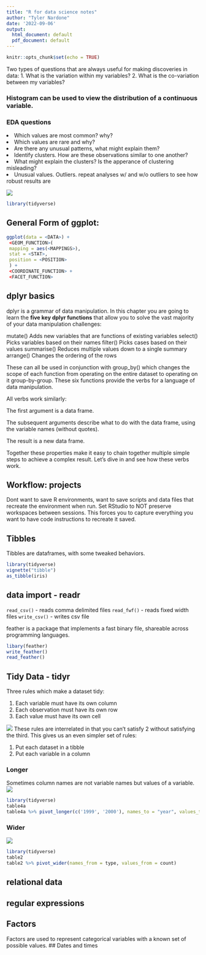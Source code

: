 ```yaml
---
title: "R for data science notes"
author: "Tyler Nardone"
date: '2022-09-06'
output:
  html_document: default
  pdf_document: default
---
```


```r
knitr::opts_chunk$set(echo = TRUE)
```




Two types of  questions that are always useful for making discoveries in data:
1. What is the variation within my variables?
2. What is the co-variation between my variables?

### Histogram can be used to view the distribution of a continuous variable.

### EDA questions
<li> Which values are most common? why? </li>
<li> Which values are rare and why? </li>
<li> Are there any unusual patterns, what might explain them? </li>
<li> Identify clusters. How are these observations similar to one another? </li>
<li> What might explain the clusters? Is the apperance of clustering misleading? </li>
<li> Unusual values. Outliers. repeat analyses w/ and w/o outliers to see how robust results are </li>

<image src="https://d33wubrfki0l68.cloudfront.net/795c039ba2520455d833b4034befc8cf360a70ba/558a5/diagrams/data-science-explore.png">

```r
library(tidyverse)
```

## General Form of ggplot:
```r
ggplot(data = <DATA>) +
 <GEOM_FUNCTION>(
 mapping = aes(<MAPPINGS>),
 stat = <STAT>,
 position = <POSITION>
 ) +
 <COORDINATE_FUNCTION> +
 <FACET_FUNCTION>

```

## dplyr basics

dplyr is a grammar of data manipulation.
In this chapter you are going to learn the **five key dplyr functions** that allow you to solve the vast majority of your data manipulation challenges:

mutate() Adds new variables that are functions of existing variables
select() Picks variables based on their names
filter() Picks cases based on their values
summarise() Reduces multiple values down to a single summary
arrange() Changes the ordering of the rows

These can all be used in conjunction with group_by() which changes the scope of each function from operating on the entire dataset to operating on it group-by-group. These six functions provide the verbs for a language of data manipulation.

All verbs work similarly:

The first argument is a data frame.

The subsequent arguments describe what to do with the data frame, using the variable names (without quotes).

The result is a new data frame.

Together these properties make it easy to chain together multiple simple steps to achieve a complex result. Let’s dive in and see how these verbs work.

## Workflow: projects
Dont want to save R environments, want to save scripts and data files that recreate the environment when run. Set RStudio to NOT preserve workspaces between sessions. This forces you to capture everything you want to have code instructions to recreate it saved. 

## Tibbles
Tibbles are dataframes, with some tweaked behaviors.
```r
library(tidyverse)
vignette("tibble")
as_tibble(iris)
```

## data import - readr
`read_csv()` - reads comma delimited files
`read_fwf()` - reads fixed width files
`write_csv()` - writes csv file

feather is a package that implements a fast binary file, shareable across programming languages. 
```r
libary(feather)
write_feather()
read_feather()
```


## Tidy Data - tidyr
Three rules which make a dataset tidy:
<ol>
  <li>Each variable must have its own column</li>
  <li>Each observation must have its own row</li>
  <li> Each value must have its own cell</li>
</ol>
<image src="https://d33wubrfki0l68.cloudfront.net/6f1ddb544fc5c69a2478e444ab8112fb0eea23f8/91adc/images/tidy-1.png">
These rules are interrelated in that you can't satisfy 2 without satisfying the third. This gives us an even simpler set of rules:
<ol>
  <li>Put each dataset in a tibble</li>
  <li>Put each variable in a column</li>
</ol>
### Longer
Sometimes column names are not variable names but values of a variable.
<image src="https://d33wubrfki0l68.cloudfront.net/3aea19108d39606bbe49981acda07696c0c7fcd8/2de65/images/tidy-9.png">
```r
library(tidyverse)
table4a 
table4a %>% pivot_longer(c('1999', '2000'), names_to = "year", values_to = "cases")
```

### Wider 
<image src="https://d33wubrfki0l68.cloudfront.net/8350f0dda414629b9d6c354f87acf5c5f722be43/bcb84/images/tidy-8.png">
```r
library(tidyverse)
table2
table2 %>% pivot_wider(names_from = type, values_from = count)
```

## relational data
## regular expressions
## Factors
Factors are used to represent categorical variables with a known set of possible values. 
## Dates and times 

